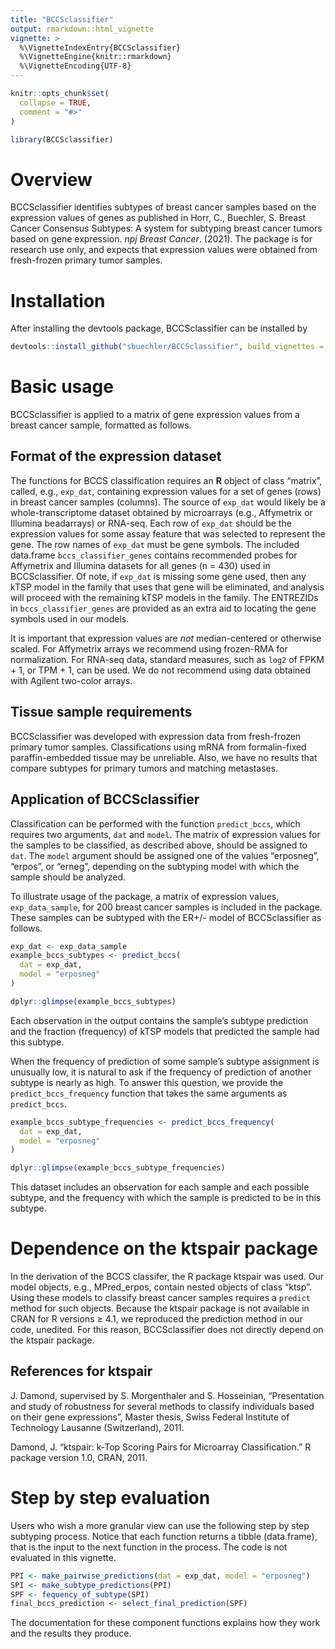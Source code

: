 ```yaml
---
title: "BCCSclassifier"
output: rmarkdown::html_vignette
vignette: >
  %\VignetteIndexEntry{BCCSclassifier}
  %\VignetteEngine{knitr::rmarkdown}
  %\VignetteEncoding{UTF-8}
---
```


```r
knitr::opts_chunk$set(
  collapse = TRUE,
  comment = "#>"
)
```

```r
library(BCCSclassifier)
```

# Overview

BCCSclassifier identifies subtypes of breast cancer samples based on the expression values of genes as published in Horr, C., Buechler, S. Breast Cancer Consensus Subtypes: A system for subtyping breast cancer tumors based on gene expression. *npj Breast Cancer*. (2021). The package is for research use only, and expects that expression values were obtained from fresh-frozen primary tumor samples.

# Installation

After installing the devtools package, BCCSclassifier can be installed by

```r
devtools::install_github("sbuechler/BCCSclassifier", build_vignettes = TRUE)
```


# Basic usage

BCCSclassifier is applied to a matrix of gene expression values from a breast cancer sample, formatted as follows.

## Format of the expression dataset

The functions for BCCS classification requires an **R** object of class "matrix", called, e.g., `exp_dat`, containing expression values for a set of genes (rows) in breast cancer samples (columns). The source of `exp_dat` would likely be a whole-transcriptome dataset obtained by microarrays (e.g., Affymetrix or Illumina beadarrays) or RNA-seq. Each row of `exp_dat` should be the expression values for some assay feature that was selected to represent the gene. The row names of `exp_dat` must be gene symbols. The included data.frame `bccs_classifier_genes` contains recommended probes for Affymetrix and Illumina datasets for all genes (n = 430) used in BCCSclassifier. Of note, if `exp_dat` is missing some gene used, then any kTSP model in the family that uses that gene will be eliminated, and analysis will proceed with the remaining kTSP models in the family.  The ENTREZIDs in `bccs_classifier_genes` are provided as an extra aid to locating the gene symbols used in our models. 

It is important that expression values are *not* median-centered or otherwise scaled. For Affymetrix arrays we recommend using frozen-RMA for normalization. For RNA-seq data, standard measures, such as `log2`  of FPKM + 1, or TPM + 1, can be used. We do not recommend using data obtained with Agilent two-color arrays. 

## Tissue sample requirements

BCCSclassifier was developed with expression data from fresh-frozen primary tumor samples. Classifications using mRNA from formalin-fixed paraffin-embedded tissue may be unreliable. Also, we have no results that compare subtypes for primary tumors and matching metastases.

## Application of BCCSclassifier

Classification can be performed with the function `predict_bccs`, which requires two arguments, `dat` and `model`. The matrix of expression values for the samples to be classified, as described above, should be assigned to `dat`.  The `model` argument should be assigned one of the values "erposneg", "erpos", or "erneg", depending on the subtyping model with which the sample should be analyzed.  

To illustrate usage of the package, a matrix of expression values, `exp_data_sample`, for 200 breast cancer samples is included in the package. These samples can be subtyped with the ER+/- model of BCCSclassifier as follows.

```r
exp_dat <- exp_data_sample
example_bccs_subtypes <- predict_bccs(
  dat = exp_dat,
  model = "erposneg"
)
```

```r
dplyr::glimpse(example_bccs_subtypes)
```

Each observation in the output contains the sample's subtype prediction and the fraction (frequency) of kTSP models that predicted the sample had this subtype. 

When the frequency of prediction of some sample's subtype assignment is unusually low, it is natural to ask if the frequency of prediction of another subtype is nearly as high. To answer this question, we provide the `predict_bccs_frequency` function that takes the same arguments as `predict_bccs`.

```r
example_bccs_subtype_frequencies <- predict_bccs_frequency(
  dat = exp_dat,
  model = "erposneg"
)
```

```r
dplyr::glimpse(example_bccs_subtype_frequencies)
```

This dataset includes an observation for each sample and each possible subtype, and the frequency with which the sample is predicted to be in this subtype. 

# Dependence on the ktspair package

In the derivation of the BCCS classifer, the R package ktspair was used. Our model objects, e.g., MPred_erpos, contain nested objects of class "ktsp". Using these models to classify breast cancer samples requires a `predict` method for such objects. Because the ktspair package is not available in CRAN for R versions ≥ 4.1, we reproduced the prediction method in our code, unedited. For this reason, BCCSclassifier does not directly depend on the ktspair package.

## References for ktspair

J. Damond, supervised by S. Morgenthaler and S. Hosseinian, "Presentation and study of robustness for several methods to classify individuals based on their gene expressions", Master thesis, Swiss Federal Institute of Technology Lausanne (Switzerland), 2011.

Damond, J.  "ktspair: k-Top Scoring Pairs for Microarray Classification." R package version 1.0, CRAN, 2011.




# Step by step evaluation

Users who wish a more granular view can use the following step by step subtyping process. Notice that each function returns a tibble (data.frame), that is the input to the next function in the process. The code is not evaluated in this vignette.

```r
PPI <- make_pairwise_predictions(dat = exp_dat, model = "erposneg")
SPI <- make_subtype_predictions(PPI)
SPF <- fequency_of_subtype(SPI)
final_bccs_prediction <- select_final_prediction(SPF)
```

The documentation for these component functions explains how they work and the results they produce.

